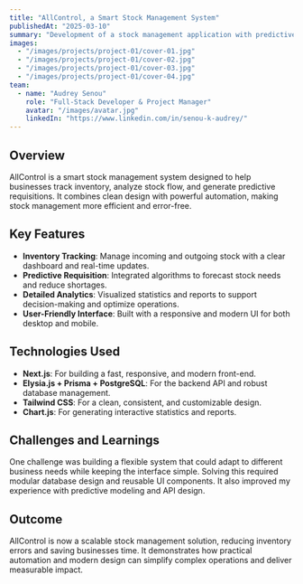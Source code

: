 ```yaml
---
title: "AllControl, a Smart Stock Management System"
publishedAt: "2025-03-10"
summary: "Development of a stock management application with predictive requisition, real-time tracking, and detailed analytics for business efficiency."
images:
  - "/images/projects/project-01/cover-01.jpg"
  - "/images/projects/project-01/cover-02.jpg"
  - "/images/projects/project-01/cover-03.jpg"
  - "/images/projects/project-01/cover-04.jpg"
team:
  - name: "Audrey Senou"
    role: "Full-Stack Developer & Project Manager"
    avatar: "/images/avatar.jpg"
    linkedIn: "https://www.linkedin.com/in/senou-k-audrey/"
---
```


## Overview

AllControl is a smart stock management system designed to help businesses track inventory, analyze stock flow, and generate predictive requisitions. It combines clean design with powerful automation, making stock management more efficient and error-free.

## Key Features

- **Inventory Tracking**: Manage incoming and outgoing stock with a clear dashboard and real-time updates.  
- **Predictive Requisition**: Integrated algorithms to forecast stock needs and reduce shortages.  
- **Detailed Analytics**: Visualized statistics and reports to support decision-making and optimize operations.  
- **User-Friendly Interface**: Built with a responsive and modern UI for both desktop and mobile.  

## Technologies Used

- **Next.js**: For building a fast, responsive, and modern front-end.  
- **Elysia.js + Prisma + PostgreSQL**: For the backend API and robust database management.  
- **Tailwind CSS**: For a clean, consistent, and customizable design.  
- **Chart.js**: For generating interactive statistics and reports.  

## Challenges and Learnings

One challenge was building a flexible system that could adapt to different business needs while keeping the interface simple. Solving this required modular database design and reusable UI components. It also improved my experience with predictive modeling and API design.  

## Outcome

AllControl is now a scalable stock management solution, reducing inventory errors and saving businesses time. It demonstrates how practical automation and modern design can simplify complex operations and deliver measurable impact.
